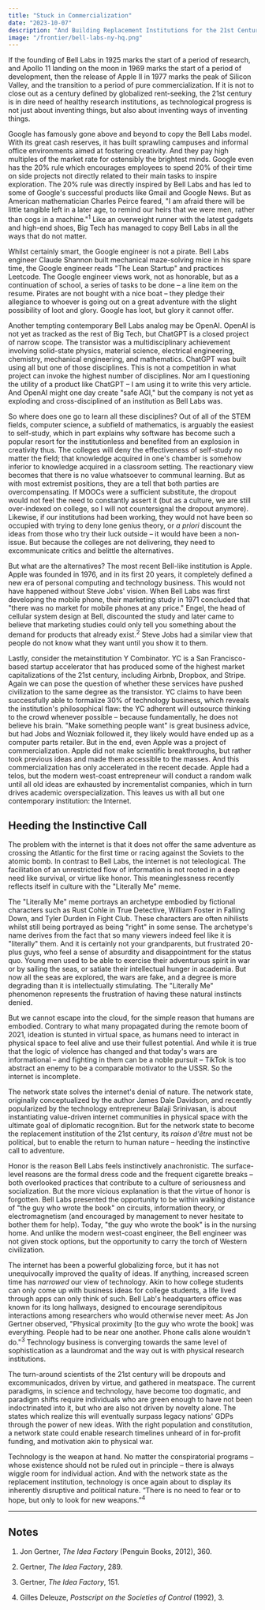 ```yaml
---
title: "Stuck in Commercialization"
date: "2023-10-07"
description: "And Building Replacement Institutions for the 21st Century"
image: "/frontier/bell-labs-ny-hq.png"
---
```


If the founding of Bell Labs in 1925 marks the start of a period of research, and Apollo 11 landing on the moon in 1969 marks the start of a period of development, then the release of Apple II in 1977 marks the peak of Silicon Valley, and the transition to a period of pure commercialization. If it is not to close out as a century defined by globalized rent-seeking, the 21st century is in dire need of healthy research institutions, as technological progress is not just about inventing things, but also about inventing ways of inventing things.

Google has famously gone above and beyond to copy the Bell Labs model. With its great cash reserves, it has built sprawling campuses and informal office environments aimed at fostering creativity. And they pay high multiples of the market rate for ostensibly the brightest minds. Google even has the 20% rule which encourages employees to spend 20% of their time on side projects not directly related to their main tasks to inspire exploration. The 20% rule was directly inspired by Bell Labs and has led to some of Google's successful products like Gmail and Google News. But as American mathematician Charles Peirce feared, "I am afraid there will be little tangible left in a later age, to remind our heirs that we were men, rather than cogs in a machine."<sup>1</sup> Like an overweight runner with the latest gadgets and high-end shoes, Big Tech has managed to copy Bell Labs in all the ways that do not matter.

Whilst certainly smart, the Google engineer is not a pirate. Bell Labs engineer Claude Shannon built mechanical maze-solving mice in his spare time, the Google engineer reads "The Lean Startup" and practices Leetcode. The Google engineer views work, not as honorable, but as a continuation of school, a series of tasks to be done – a line item on the resume. Pirates are not bought with a nice boat – they pledge their allegiance to whoever is going out on a great adventure with the slight possibility of loot and glory. Google has loot, but glory it cannot offer.

Another tempting contemporary Bell Labs analog may be OpenAI. OpenAI is not yet as tracked as the rest of Big Tech, but ChatGPT is a closed project of narrow scope. The transistor was a multidisciplinary achievement involving solid-state physics, material science, electrical engineering, chemistry, mechanical engineering, and mathematics. ChatGPT was built using all but one of those disciplines. This is not a competition in what project can invoke the highest number of disciplines. Nor am I questioning the utility of a product like ChatGPT – I am using it to write this very article. And OpenAI might one day create "safe AGI," but the company is not yet as exploding and cross-disciplined of an institution as Bell Labs was.

So where does one go to learn all these disciplines? Out of all of the STEM fields, computer science, a subfield of mathematics, is arguably the easiest to self-study, which in part explains why software has become such a popular resort for the institutionless and benefited from an explosion in creativity thus. The colleges will deny the effectiveness of self-study no matter the field; that knowledge acquired in one's chamber is somehow inferior to knowledge acquired in a classroom setting. The reactionary view becomes that there is no value whatsoever to communal learning. But as with most extremist positions, they are a tell that both parties are overcompensating. If MOOCs were a sufficient substitute, the dropout would not feel the need to constantly assert it (but as a culture, we are still over-indexed on college, so I will not countersignal the dropout anymore). Likewise, if our institutions had been working, they would not have been so occupied with trying to deny lone genius theory, or *a priori* discount the ideas from those who try their luck outside – it would have been a non-issue. But because the colleges are not delivering, they need to excommunicate critics and belittle the alternatives.

But what are the alternatives? The most recent Bell-like institution is Apple. Apple was founded in 1976, and in its first 20 years, it completely defined a new era of personal computing and technology business. This would not have happened without Steve Jobs' vision. When Bell Labs was first developing the mobile phone, their marketing study in 1971 concluded that "there was no market for mobile phones at any price." Engel, the head of cellular system design at Bell, discounted the study and later came to believe that marketing studies could only tell you something about the demand for products that already exist.<sup>2</sup> Steve Jobs had a similar view that people do not know what they want until you show it to them.

Lastly, consider the metainstitution Y Combinator. YC is a San Francisco-based startup accelerator that has produced some of the highest market capitalizations of the 21st century, including Airbnb, Dropbox, and Stripe. Again we can pose the question of whether these services have pushed civilization to the same degree as the transistor. YC claims to have been successfully able to formalize 30% of technology business, which reveals the institution's philosophical flaw: the YC adherent will outsource thinking to the crowd whenever possible – because fundamentally, he does not believe his brain. "Make something people want" is great business advice, but had Jobs and Wozniak followed it, they likely would have ended up as a computer parts retailer. But in the end, even Apple was a project of commercialization. Apple did not make scientific breakthroughs, but rather took previous ideas and made them accessible to the masses. And this commercialization has only accelerated in the recent decade. Apple had a telos, but the modern west-coast entrepreneur will conduct a random walk until all old ideas are exhausted by incrementalist companies, which in turn drives academic overspecialization. This leaves us with all but one contemporary institution: the Internet.

## Heeding the Instinctive Call

The problem with the internet is that it does not offer the same adventure as crossing the Atlantic for the first time or racing against the Soviets to the atomic bomb. In contrast to Bell Labs, the internet is not teleological. The facilitation of an unrestricted flow of information is not rooted in a deep need like survival, or virtue like honor. This meaninglessness recently reflects itself in culture with the "Literally Me" meme.

The "Literally Me" meme portrays an archetype embodied by fictional characters such as Rust Cohle in True Detective, William Foster in Falling Down, and Tyler Durden in Fight Club. These characters are often nihilists whilst still being portrayed as being "right" in some sense. The archetype's name derives from the fact that so many viewers indeed feel like it is "literally" them. And it is certainly not your grandparents, but frustrated 20-plus guys, who feel a sense of absurdity and disappointment for the status quo. Young men used to be able to exercise their adventurous spirit in war or by sailing the seas, or satiate their intellectual hunger in academia. But now all the seas are explored, the wars are fake, and a degree is more degrading than it is intellectually stimulating. The "Literally Me" phenomenon represents the frustration of having these natural instincts denied.

But we cannot escape into the cloud, for the simple reason that humans are embodied. Contrary to what many propagated during the remote boom of 2021, ideation is stunted in virtual space, as humans need to interact in physical space to feel alive and use their fullest potential. And while it is true that the logic of violence has changed and that today's wars are informational – and fighting in them can be a noble pursuit – TikTok is too abstract an enemy to be a comparable motivator to the USSR. So the internet is incomplete.

The network state solves the internet's denial of nature. The network state, originally conceptualized by the author James Dale Davidson, and recently popularized by the technology entrepreneur Balaji Srinivasan, is about instantiating value-driven internet communities in physical space with the ultimate goal of diplomatic recognition. But for the network state to become the replacement institution of the 21st century, its *raison d'être* must not be political, but to enable the return to human nature – heeding the instinctive call to adventure.

Honor is the reason Bell Labs feels instinctively anachronistic. The surface-level reasons are the formal dress code and the frequent cigarette breaks – both overlooked practices that contribute to a culture of seriousness and socialization. But the more vicious explanation is that the virtue of honor is forgotten. Bell Labs presented the opportunity to be within walking distance of "the guy who wrote the book" on circuits, information theory, or electromagnetism (and encouraged by management to never hesitate to bother them for help). Today, "the guy who wrote the book" is in the nursing home. And unlike the modern west-coast engineer, the Bell engineer was not given stock options, but the opportunity to carry the torch of Western civilization.

The internet has been a powerful globalizing force, but it has not unequivocally improved the quality of ideas. If anything, increased screen time has *narrowed* our view of technology. Akin to how college students can only come up with business ideas for college students, a life lived through apps can only think of such. Bell Lab's headquarters office was known for its long hallways, designed to encourage serendipitous interactions among researchers who would otherwise never meet: As Jon Gertner observed, "Physical proximity [to the guy who wrote the book] was everything. People had to be near one another. Phone calls alone wouldn't do."<sup>3</sup> Technology business is converging towards the same level of sophistication as a laundromat and the way out is with physical research institutions.

The turn-around scientists of the 21st century will be dropouts and excommunicados, driven by virtue, and gathered in meatspace. The current paradigms, in science and technology, have become too dogmatic, and paradigm shifts require individuals who are green enough to have not been indoctrinated into it, but who are also not driven by novelty alone. The states which realize this will eventually surpass legacy nations' GDPs through the power of new ideas. With the right population and constitution, a network state could enable research timelines unheard of in for-profit funding, and motivation akin to physical war.

Technology is the weapon at hand. No matter the conspiratorial programs – whose existence should not be ruled out in principle – there is always wiggle room for individual action. And with the network state as the replacement institution, technology is once again about to display its inherently disruptive and political nature. “There is no need to fear or to hope, but only to look for new weapons.”<sup>4</sup>

---

## Notes

1. Jon Gertner, *The Idea Factory* (Penguin Books, 2012), 360.

2. Gertner, *The Idea Factory*, 289.

3. Gertner, *The Idea Factory*, 151.

4. Gilles Deleuze, *Postscript on the Societies of Control* (1992), 3.
